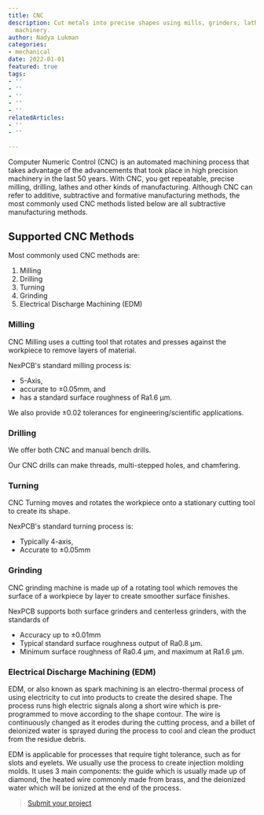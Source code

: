 ```yaml
---
title: CNC
description: Cut metals into precise shapes using mills, grinders, lathes and other
  machinery.
author: Nadya Lukman
categories:
- mechanical
date: 2022-01-01
featured: true
tags:
- ''
- ''
- ''
- ''
- ''
relatedArticles:
- ''
- ''

---
```

Computer Numeric Control (CNC) is an automated machining process that takes advantage of the advancements that took place in high precision machinery in the last 50 years. With CNC, you get repeatable, precise milling, drilling, lathes and other kinds of manufacturing. Although CNC can refer to additive, subtractive and formative manufacturing methods, the most commonly used CNC methods listed below are all subtractive manufacturing methods.

## Supported CNC Methods

Most commonly used CNC methods are:

1. Milling
2. Drilling
3. Turning
4. Grinding
5. Electrical Discharge Machining (EDM)

### Milling

CNC Milling uses a cutting tool that rotates and presses against the workpiece to remove layers of material.

NexPCB's standard milling process is:

* 5-Axis,
* accurate to ±0.05mm, and
* has a standard surface roughness of Ra1.6 µm.

We also provide ±0.02 tolerances for engineering/scientific applications.

### Drilling

We offer both CNC and manual bench drills.

Our CNC drills can make threads, multi-stepped holes, and chamfering.

### Turning

CNC Turning moves and rotates the workpiece onto a stationary cutting tool to create its shape.

NexPCB's standard turning process is:

* Typically 4-axis,
* Accurate to ±0.05mm

### Grinding

CNC grinding machine is made up of a rotating tool which removes the surface of a workpiece by layer to create smoother surface finishes.

NexPCB supports both surface grinders and centerless grinders, with the standards of

* Accuracy up to ±0.01mm
* Typical standard surface roughness output of Ra0.8 µm.
* Minimum surface roughness of Ra0.4 µm, and maximum at Ra1.6 µm.

### Electrical Discharge Machining (EDM)

EDM, or also known as spark machining is an electro-thermal process of using electricity to cut into products to create the desired shape.  The process runs high electric signals along a short wire which is pre-programmed to move according to the shape contour. The wire is continuously changed as it erodes during the cutting process, and a billet of deionized water is sprayed during the process to cool and clean the product from the residue debris.

EDM is applicable for processes that require tight tolerance, such as for slots and eyelets. We usually use the process to create injection molding molds. It uses 3 main components: the guide which is usually made up of diamond, the heated wire commonly made from brass, and the deionized water which will be ionized at the end of the process.

 

> [Submit your project](https://www.nexpcb.com/contact-us-2020)